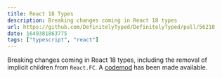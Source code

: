 ```yaml
---
title: React 18 Types
description: Breaking changes coming in React 18 types
url: https://github.com/DefinitelyTyped/DefinitelyTyped/pull/56210
date: 1649381863775
tags: ["typescript", "react"]
---
```


Breaking changes coming in React 18 types, including the removal of implicit children from `React.FC`. A [codemod](https://github.com/eps1lon/types-react-codemod) has been made available.
